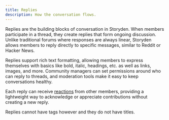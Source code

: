 ```yaml
---
title: Replies
description: How the conversation flows.
---
```


Replies are the building blocks of conversation in Storyden. When members participate in a thread, they create replies that form ongoing discussion. Unlike traditional forums where responses are always linear, Storyden allows members to reply directly to specific messages, similar to Reddit or Hacker News.

Replies support rich text formatting, allowing members to express themselves with basics like bold, italic, headings, etc. as well as links, images, and more. Community managers can set permissions around who can reply to threads, and moderation tools make it easy to keep conversations healthy.

Each reply can receive [reactions](/docs/introduction/discussion/reacts) from other members, providing a lightweight way to acknowledge or appreciate contributions without creating a new reply.

Replies cannot have tags however and they do not have titles.
